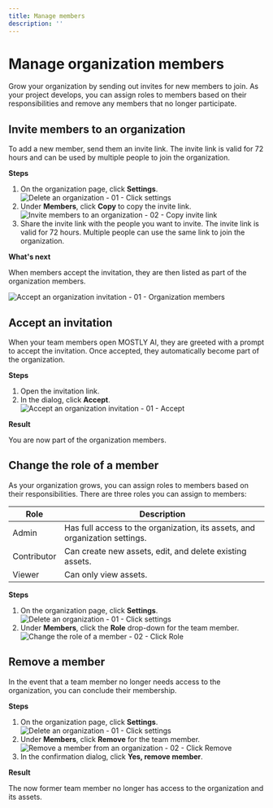 ```yaml
---
title: Manage members
description: ''
---
```



# Manage organization members

Grow your organization by sending out invites for new members to join. As your project develops, you can assign roles to members based on their responsibilities and remove any members that no longer participate.

## Invite members to an organization

To add a new member, send them an invite link. The invite link is valid for 72 hours and can be used by multiple people to join the organization.

**Steps**

1. On the organization page, click **Settings**.
    <Image 
        src="/docs/docimages/organizations/delete-01-click-settings.webp"
        alt="Delete an organization - 01 - Click settings"
        width={700}
        height={300}
    />
2. Under **Members**, click **Copy** to copy the invite link.
    <Image 
        src="/docs/docimages/organizations/invite-02-under-members-click-copy.webp"
        alt="Invite members to an organization - 02 - Copy invite link"
        width={700}
        height={300}
    />
3. Share the invite link with the people you want to invite.
    <Callout>
    The invite link is valid for 72 hours. Multiple people can use the same link to join the organization.
    </Callout>

**What's next**

When members accept the invitation, they are then listed as part of the organization members.

<Image 
    src="/docs/docimages/organizations/accept-01-organization-members.webp"
    alt="Accept an organization invitation - 01 - Organization members"
    width={700}
    height={300}
/>

## Accept an invitation

When your team members open MOSTLY AI, they are greeted with a prompt to accept the invitation. Once accepted, they automatically become part of the organization.

**Steps**

1. Open the invitation link.
2. In the dialog, click **Accept**.
    <Image
        src="/docs/docimages/organizations/accept-01-click-accept.webp"
        alt="Accept an organization invitation - 01 - Accept"
        width={700}
        height={300}
    />

**Result**

You are now part of the organization members.

## Change the role of a member

As your organization grows, you can assign roles to members based on their responsibilities. There are three roles you can assign to members:

| Role | Description |
| --- | --- |
| Admin | Has full access to the organization, its assets, and organization settings. |
| Contributor | Can create new assets, edit, and delete existing assets. |
| Viewer | Can only view assets. |

**Steps**

1. On the organization page, click **Settings**.
    <Image 
        src="/docs/docimages/organizations/delete-01-click-settings.webp"
        alt="Delete an organization - 01 - Click settings"
        width={700}
        height={300}
    />
2. Under **Members**, click the **Role** drop-down for the team member.
    <Image 
        src="/docs/docimages/organizations/change-member-role-02-select-role.webp"
        alt="Change the role of a member - 02 - Click Role"
        width={700}
        height={300}
    />

## Remove a member

In the event that a team member no longer needs access to the organization, you can conclude their membership.

**Steps**

1. On the organization page, click **Settings**.
    <Image 
        src="/docs/docimages/organizations/delete-01-click-settings.webp"
        alt="Delete an organization - 01 - Click settings"
        width={700}
        height={300}
    />
2. Under **Members**, click **Remove** for the team member.
    <Image 
        src="/docs/docimages/organizations/remove-member-02-click-remove.webp"
        alt="Remove a member from an organization - 02 - Click Remove"
        width={700}
        height={300}
    />
3. In the confirmation dialog, click **Yes, remove member**.

**Result**

The now former team member no longer has access to the organization and its assets.
